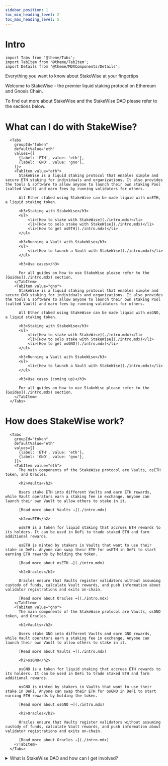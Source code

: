 ```yaml
---
sidebar_position: 1
toc_min_heading_level: 2
toc_max_heading_level: 5
---
```


# Intro

```mdx-code-block
import Tabs from '@theme/Tabs';
import TabItem from '@theme/TabItem';
import Details from '@theme/MDXComponents/Details';
```

Everything you want to know about StakeWise at your fingertips

Welcome to StakeWise - the premier liquid staking protocol on Ethereum and Gnosis Chain.

To find out more about StakeWise and the StakeWise DAO please refer to the sections below.

# What can I do with StakeWise?

```mdx-code-block
  <Tabs
    groupId="token"
    defaultValue="eth"
    values={[
      {label: 'ETH', value: 'eth'},
      {label: 'GNO', value: 'gno'},
    ]}>
    <TabItem value="eth">
      StakeWise is a liquid staking protocol that enables simple and secure ETH staking for individuals and organizations. It also provides the tools & software to allow anyone to launch their own staking Pool (called Vault) and earn fees by running validators for others.

      All Ether staked using StakeWise can be made liquid with osETH, a liquid staking token.

      <h3>Staking with StakeWise</h3>
      <ul>
          <li>[How to stake with StakeWise](./intro.mdx)</li>
          <li>[How to solo stake with StakeWise](./intro.mdx)</li>
          <li>[How to get osETH](./intro.mdx)</li>
      </ul>

      <h3>Running a Vault with StakeWise</h3>
      <ul>
          <li>[How to launch a Vault with StakeWise](./intro.mdx)</li>
      </ul>

      <h3>Use cases</h3>

      For all guides on how to use StakeWise please refer to the [Guides](./intro.mdx) section.
    </TabItem>
    <TabItem value="gno">
      StakeWise is a liquid staking protocol that enables simple and secure GNO staking for individuals and organizations. It also provides the tools & software to allow anyone to launch their own staking Pool (called Vault) and earn fees by running validators for others.

      All Ether staked using StakeWise can be made liquid with osGNO, a liquid staking token.

      <h3>Staking with StakeWise</h3>
      <ul>
          <li>[How to stake with StakeWise](./intro.mdx)</li>
          <li>[How to solo stake with StakeWise](./intro.mdx)</li>
          <li>[How to get osGNO](./intro.mdx)</li>
      </ul>

      <h3>Running a Vault with StakeWise</h3>
      <ul>
          <li>[How to launch a Vault with StakeWise](./intro.mdx)</li>
      </ul>

      <h3>Use cases (coming up)</h3>

      For all guides on how to use StakeWise please refer to the [Guides](./intro.mdx) section.
    </TabItem>
  </Tabs>
```

# How does StakeWise work?

```mdx-code-block
  <Tabs
    groupId="token"
    defaultValue="eth"
    values={[
      {label: 'ETH', value: 'eth'},
      {label: 'GNO', value: 'gno'},
    ]}>
    <TabItem value="eth">
      The main components of the StakeWise protocol are Vaults, osETH token, and Oracles.

      <h2>Vaults</h2>

      Users stake ETH into different Vaults and earn ETH rewards, while Vault operators earn a staking fee in exchange. Anyone can launch their own Vault to allow others to stake in it.

      [Read more about Vaults →](./intro.mdx)

      <h2>osETH</h2>

      osETH is a token for liquid staking that accrues ETH rewards to its holders. It can be used in DeFi to trade staked ETH and farm additional rewards.

      osETH is minted by stakers in Vaults that want to use their stake in DeFi. Anyone can swap their ETH for osETH in DeFi to start earning ETH rewards by holding the token.

      [Read more about osETH →](./intro.mdx)

      <h2>Oracles</h2>
⃗
      Oracles ensure that Vaults register validators without assuming custody of funds, calculate Vault rewards, and push information about validator registrations and exits on-chain.

      [Read more about Oracles →](./intro.mdx)
    </TabItem>
    <TabItem value="gno">
      The main components of the StakeWise protocol are Vaults, osGNO token, and Oracles.

      <h2>Vaults</h2>

      Users stake GNO into different Vaults and earn GNO rewards, while Vault operators earn a staking fee in exchange. Anyone can launch their own Vault to allow others to stake in it.

      [Read more about Vaults →](./intro.mdx)

      <h2>osGNO</h2>

      osGNO is a token for liquid staking that accrues ETH rewards to its holders. It can be used in DeFi to trade staked ETH and farm additional rewards.

      osGNO is minted by stakers in Vaults that want to use their stake in DeFi. Anyone can swap their ETH for osGNO in DeFi to start earning ETH rewards by holding the token.

      [Read more about osGNO →](./intro.mdx)

      <h2>Oracles</h2>
⃗
      Oracles ensure that Vaults register validators without assuming custody of funds, calculate Vault rewards, and push information about validator registrations and exits on-chain.

      [Read more about Oracles →](./intro.mdx)
    </TabItem>
  </Tabs>
```

<details>
  <summary>What is StakeWise DAO and how can I get involved?</summary>

StakeWise DAO is a community of SWISE token holders that govern the parameters of the StakeWise protocol and control the assets of its Treasury.

  <h2>Governance resources</h2>
  
  <ul>
    <li>[StakeWise Forum 🔗](https://forum.stakewise.io/)</li>
    <li>[StakeWise Snapshot 🔗](https://vote.stakewise.io/)</li>
    <li>[StakeWise Governance Principles 🔗](https://forum.stakewise.io/t/stakewise-dao-governance-process/49)</li>
  </ul>
</details>

